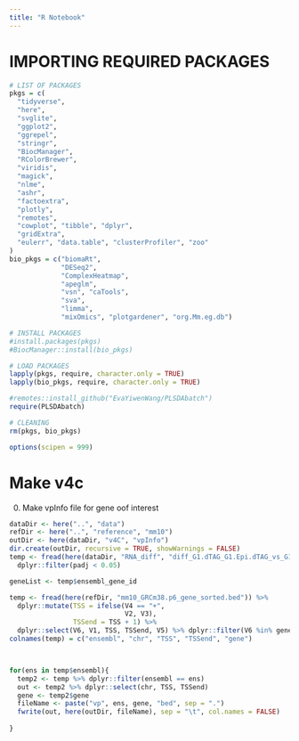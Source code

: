 ```yaml
---
title: "R Notebook"
---
```


# IMPORTING REQUIRED PACKAGES
```r
# LIST OF PACKAGES
pkgs = c(
  "tidyverse",
  "here",
  "svglite",
  "ggplot2",
  "ggrepel",
  "stringr",
  "BiocManager",
  "RColorBrewer",
  "viridis",
  "magick",
  "nlme",
  "ashr",
  "factoextra",
  "plotly",
  "remotes",
  "cowplot", "tibble", "dplyr",
  "gridExtra",
  "eulerr", "data.table", "clusterProfiler", "zoo"
)
bio_pkgs = c("biomaRt",
             "DESeq2",
             "ComplexHeatmap",
             "apeglm",
             "vsn", "caTools",
             "sva",
             "limma",
             "mixOmics", "plotgardener", "org.Mm.eg.db")

# INSTALL PACKAGES
#install.packages(pkgs)
#BiocManager::install(bio_pkgs)

# LOAD PACKAGES
lapply(pkgs, require, character.only = TRUE)
lapply(bio_pkgs, require, character.only = TRUE)

#remotes::install_github("EvaYiwenWang/PLSDAbatch")
require(PLSDAbatch)

# CLEANING
rm(pkgs, bio_pkgs)

options(scipen = 999)
```
# Make v4c
(0) Make vpInfo file for gene oof interest
```r
dataDir <- here("..", "data")
refDir <- here("..", "reference", "mm10")
outDir <- here(dataDir, "v4C", "vpInfo")
dir.create(outDir, recursive = TRUE, showWarnings = FALSE)
temp <- fread(here(dataDir, "RNA_diff", "diff_G1.dTAG_G1.Epi.dTAG_vs_G1.Epi.DMSO.tsv")) %>%
  dplyr::filter(padj < 0.05) 

geneList <- temp$ensembl_gene_id

temp <- fread(here(refDir, "mm10_GRCm38.p6_gene_sorted.bed")) %>%
  dplyr::mutate(TSS = ifelse(V4 == "+",
                             V2, V3),
                TSSend = TSS + 1) %>%
  dplyr::select(V6, V1, TSS, TSSend, V5) %>% dplyr::filter(V6 %in% geneList)
colnames(temp) = c("ensembl", "chr", "TSS", "TSSend", "gene")



for(ens in temp$ensembl){
  temp2 <- temp %>% dplyr::filter(ensembl == ens)
  out <- temp2 %>% dplyr::select(chr, TSS, TSSend)
  gene <- temp2$gene
  fileName <- paste("vp", ens, gene, "bed", sep = ".") 
  fwrite(out, here(outDir, fileName), sep = "\t", col.names = FALSE)
  
}

```
